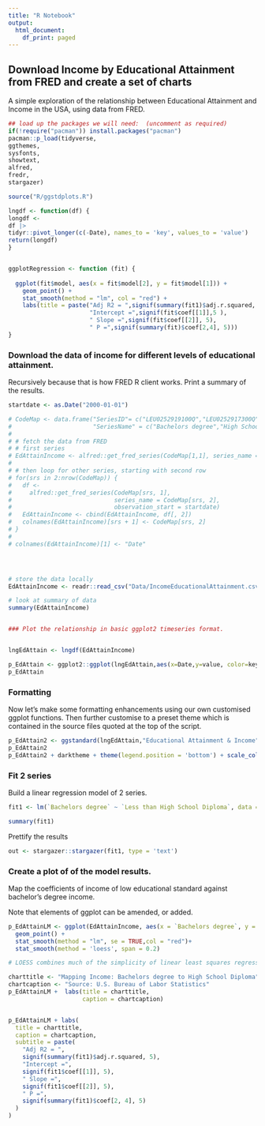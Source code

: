 ```yaml
---
title: "R Notebook"
output:
  html_document:
    df_print: paged
---
```


## Download Income by Educational Attainment from FRED and create a set of charts

A simple exploration of the relationship between Educational Attainment and Income in the USA, using data from FRED.

```r
## load up the packages we will need:  (uncomment as required)
if(!require("pacman")) install.packages("pacman")
pacman::p_load(tidyverse,
ggthemes,
sysfonts,
showtext,
alfred,
fredr,
stargazer)

source("R/ggstdplots.R")

lngdf <- function(df) {
longdf <-
df |>
tidyr::pivot_longer(c(-Date), names_to = 'key', values_to = 'value')
return(longdf)
}


ggplotRegression <- function (fit) {
  
  ggplot(fit$model, aes(x = fit$model[2], y = fit$model[1])) + 
    geom_point() +
    stat_smooth(method = "lm", col = "red") +
    labs(title = paste("Adj R2 = ",signif(summary(fit1)$adj.r.squared, 5),
                       "Intercept =",signif(fit$coef[[1]],5 ),
                       " Slope =",signif(fit$coef[[2]], 5),
                       " P =",signif(summary(fit)$coef[2,4], 5)))
}


```

### Download the data of income for different levels of educational attainment.

Recursively because that is how FRED R client works. Print a summary of the results.

```r

startdate <- as.Date("2000-01-01")

# CodeMap <- data.frame("SeriesID"= c("LEU0252919100Q","LEU0252917300Q",	"LEU0252916700Q"),
#                       "SeriesName" = c("Bachelors degree","High School diploma only", "Less than High School Diploma"))
# 
# # fetch the data from FRED
# # first series
# EdAttainIncome <- alfred::get_fred_series(CodeMap[1,1], series_name = CodeMap[1,2], observation_start = startdate)
# 
# # then loop for other series, starting with second row
# for(srs in 2:nrow(CodeMap)) {
#   df <-
#     alfred::get_fred_series(CodeMap[srs, 1],
#                             series_name = CodeMap[srs, 2],
#                             observation_start = startdate)
#   EdAttainIncome <- cbind(EdAttainIncome, df[, 2])
#   colnames(EdAttainIncome)[srs + 1] <- CodeMap[srs, 2]
# }
# 
# colnames(EdAttainIncome)[1] <- "Date"




# store the data locally
EdAttainIncome <- readr::read_csv("Data/IncomeEducationalAttainment.csv")
```

```r
# look at summary of data
summary(EdAttainIncome)


### Plot the relationship in basic ggplot2 timeseries format.


lngEdAttain <- lngdf(EdAttainIncome)

p_EdAttain <- ggplot2::ggplot(lngEdAttain,aes(x=Date,y=value, color=key)) + geom_line()
p_EdAttain
```

### Formatting

Now let's make some formatting enhancements using our own customised ggplot functions. Then further customise to a preset theme which is contained in the source files quoted at the top of the script.

```r
p_EdAttain2 <- ggstandard(lngEdAttain,"Educational Attainment & Income","Source:  U.S. Bureau of Labor Statistics, HedgeAnalytics","5 years","US$ weekly")
p_EdAttain2
p_EdAttain2 + darktheme + theme(legend.position = 'bottom') + scale_color_HA_qualitative()
```

### Fit 2 series

Build a linear regression model of 2 series.

```r
fit1 <- lm(`Bachelors degree` ~ `Less than High School Diploma`, data = EdAttainIncome)

summary(fit1)


```

Prettify the results

```r

out <- stargazer::stargazer(fit1, type = 'text')
```

### Create a plot of of the model results.

Map the coefficients of income of low educational standard against bachelor's degree income.

Note that elements of ggplot can be amended, or added.

```r
p_EdAttainLM <- ggplot(EdAttainIncome, aes(x = `Bachelors degree`, y = `Less than High School Diploma`)) + 
  geom_point() +
  stat_smooth(method = "lm", se = TRUE,col = "red")+
  stat_smooth(method = 'loess', span = 0.2)

# LOESS combines much of the simplicity of linear least squares regression with the flexibility of non-linear regression. It does this by fitting simple models to localized subsets of the data to build up a function that describes the deterministic part of the variation in the data, point by point.

charttitle <- "Mapping Income: Bachelors degree to High School Diploma"
chartcaption <- "Source: U.S. Bureau of Labor Statistics"
p_EdAttainLM +  labs(title = charttitle,
                     caption = chartcaption) 


p_EdAttainLM + labs(
  title = charttitle,
  caption = chartcaption,
  subtitle = paste(
    "Adj R2 = ",
    signif(summary(fit1)$adj.r.squared, 5),
    "Intercept =",
    signif(fit1$coef[[1]], 5),
    " Slope =",
    signif(fit1$coef[[2]], 5),
    " P =",
    signif(summary(fit1)$coef[2, 4], 5)
  )
)

```
